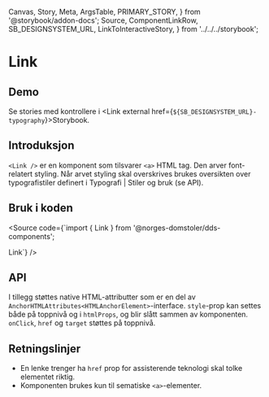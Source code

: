   Canvas,
  Story,
  Meta,
  ArgsTable,
  PRIMARY_STORY,
} from '@storybook/addon-docs';
  Source,
  ComponentLinkRow,
  SB_DESIGNSYSTEM_URL,
  LinkToInteractiveStory,
} from '../../../storybook';

<Meta title="Design system/Typography/Link/API" component={Link} />

# Link

<ComponentLinkRow
  docsHref="https://design.domstol.no/987b33f71/p/3718e2-typography"
  githubHref="https://github.com/domstolene/designsystem/tree/master/components/src/components/Typography/Link"
/>

## Demo

<Canvas>
  <Story id="design-system-typography-link--default" />
</Canvas>

Se stories med kontrollere i <Link external href={`${SB_DESIGNSYSTEM_URL}-typography`}>Storybook</Link>.

## Introduksjon

`<Link />` er en komponent som tilsvarer `<a>` HTML tag. Den arver font-relatert styling. Når arvet styling skal overskrives brukes oversikten over typografistiler definert i <Link external href='https://design.domstol.no/987b33f71/p/63b944-typografi/b/21516f'>Typografi | Stiler og bruk</Link> (se API).

## Bruk i koden

<Source code={`import { Link } from '@norges-domstoler/dds-components';

<Link href="https://domstol.no">Link</Link>`} />

## API

<ArgsTable story={PRIMARY_STORY} />

I tillegg støttes native HTML-attributter som er en del av
`AnchorHTMLAttributes<HTMLAnchorElement>`-interface.
`style`-prop kan settes både på toppnivå og i `htmlProps`, og blir slått
sammen av komponenten. `onClick`, `href` og `target` støttes på toppnivå.

## Retningslinjer

- En lenke trenger ha `href` prop for assisterende teknologi skal tolke elementet riktig.
- Komponenten brukes kun til sematiske `<a>`-elementer.

